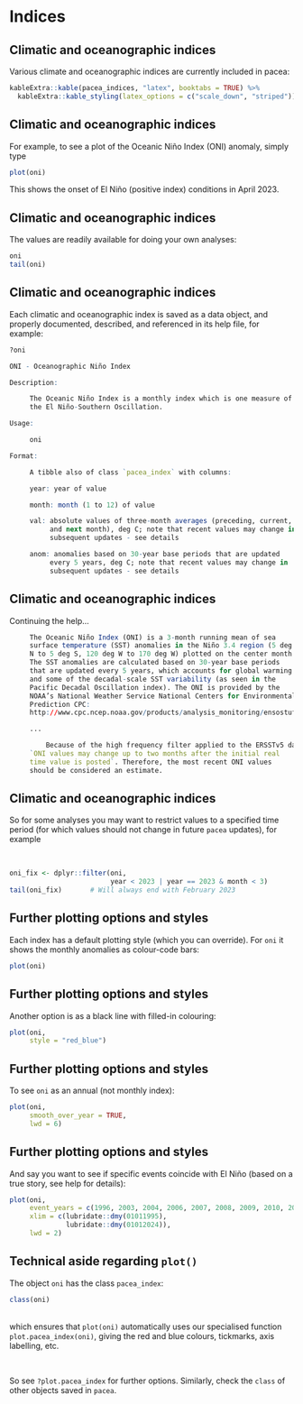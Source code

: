 # Indices

## Climatic and oceanographic indices

Various climate and oceanographic indices are currently included in pacea:

```r

kableExtra::kable(pacea_indices, "latex", booktabs = TRUE) %>%
  kableExtra::kable_styling(latex_options = c("scale_down", "striped"))
```

## Climatic and oceanographic indices

For example, to see a plot of the Oceanic Niño Index (ONI) anomaly, simply type

```r
plot(oni)
```

This shows the onset of El Niño (positive index) conditions in April 2023.

## Climatic and oceanographic indices

The values are readily available for doing your own analyses:
```r
oni
tail(oni)
```

## Climatic and oceanographic indices

Each climatic and oceanographic index is saved as a data
object, and properly documented, described, and referenced in its help file, for example:
```r
?oni

ONI - Oceanographic Niño Index

Description:

     The Oceanic Niño Index is a monthly index which is one measure of
     the El Niño-Southern Oscillation.

Usage:

     oni

Format:

     A tibble also of class `pacea_index` with columns:

     year: year of value

     month: month (1 to 12) of value

     val: absolute values of three-month averages (preceding, current,
          and next month), deg C; note that recent values may change in
          subsequent updates - see details

     anom: anomalies based on 30-year base periods that are updated
          every 5 years, deg C; note that recent values may change in
          subsequent updates - see details
```

## Climatic and oceanographic indices

Continuing the help...
```r
     The Oceanic Niño Index (ONI) is a 3-month running mean of sea
     surface temperature (SST) anomalies in the Niño 3.4 region (5 deg
     N to 5 deg S, 120 deg W to 170 deg W) plotted on the center month.
     The SST anomalies are calculated based on 30-year base periods
     that are updated every 5 years, which accounts for global warming
     and some of the decadal-scale SST variability (as seen in the
     Pacific Decadal Oscillation index). The ONI is provided by the
     NOAA’s National Weather Service National Centers for Environmental
     Prediction CPC:
     http://www.cpc.ncep.noaa.gov/products/analysis_monitoring/ensostuff/ensoyears.shtml

     ...

         Because of the high frequency filter applied to the ERSSTv5 data,
     `ONI values may change up to two months after the initial real
     time value is posted`. Therefore, the most recent ONI values
     should be considered an estimate.
```

## Climatic and oceanographic indices

So for some analyses you may want to restrict values to a specified time period
(for which values should not change in future `pacea` updates), for example

  \

```r
oni_fix <- dplyr::filter(oni,
                         year < 2023 | year == 2023 & month < 3)
tail(oni_fix)       # Will always end with February 2023
```

## Further plotting options and styles

Each index has a default plotting style (which you can override). For `oni` it
shows the monthly anomalies as colour-code bars:

```r
plot(oni)
```

## Further plotting options and styles

Another option is as a black line with filled-in colouring:

```r
plot(oni,
     style = "red_blue")
```

## Further plotting options and styles

To see `oni` as an annual (not monthly index):
```r
plot(oni,
     smooth_over_year = TRUE,
     lwd = 6)
```

## Further plotting options and styles

And say you want to see if specific events coincide with El Niño (based on a
true story, see help for details):
```r
plot(oni,
     event_years = c(1996, 2003, 2004, 2006, 2007, 2008, 2009, 2010, 2014, 2016, 2017, 2019),
     xlim = c(lubridate::dmy(01011995),
              lubridate::dmy(01012024)),
     lwd = 2)
```

## Technical aside regarding `plot()`

The object `oni` has the class `pacea_index`:  \

```r
class(oni)
```
  \
which ensures that `plot(oni)`
automatically uses our specialised function `plot.pacea_index(oni)`, giving
the red and blue colours, tickmarks, axis labelling, etc.

  \

So see `?plot.pacea_index` for further options. Similarly, check the `class` of
other objects saved in `pacea`.
